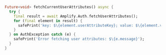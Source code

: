 ```dart
Future<void> fetchCurrentUserAttributes() async {
  try {
    final result = await Amplify.Auth.fetchUserAttributes();
    for (final element in result) {
      safePrint('key: $\{element.userAttributeKey}; value: $\{element.value}');
    }
  } on AuthException catch (e) {
    safePrint('Error fetching user attributes: $\{e.message}');
  }
}
```

